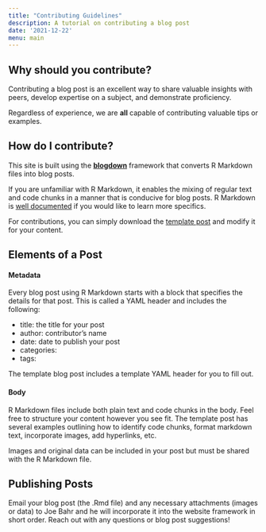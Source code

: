 ```yaml
---
title: "Contributing Guidelines"
description: A tutorial on contributing a blog post
date: '2021-12-22'
menu: main
---
```


## Why should you contribute?
Contributing a blog post is an excellent way to share valuable insights with peers, develop expertise on a subject, and demonstrate proficiency.  

Regardless of experience, we are **all** capable of contributing valuable tips or examples.

## How do I contribute?
This site is built using the [**blogdown**](https://bookdown.org/yihui/blogdown/) framework that converts R Markdown files into blog posts.  

If you are unfamiliar with R Markdown, it enables the mixing of regular text and code chunks in a manner that is conducive for blog posts.  R Markdown is [well documented](https://rmarkdown.rstudio.com/lesson-1.html) if you would like to learn more specifics.  

For contributions, you can simply download the [template post](https://github.com/jmbahr/sanford-analytics-blog/template-post.Rmd) and modify it for your content.

## Elements of a Post
#### Metadata
Every blog post using R Markdown starts with a block that specifies the details for that post.  This is called a YAML header and includes the following:

- title: the title for your post
- author: contributor's name
- date: date to publish your post
- categories: 
- tags: 

The template blog post includes a template YAML header for you to fill out.

#### Body
R Markdown files include both plain text and code chunks in the body.  Feel free to structure your content however you see fit.  The template post has several examples outlining how to identify code chunks, format markdown text, incorporate images, add hyperlinks, etc.

Images and original data can be included in your post but must be shared with the R Markdown file.

## Publishing Posts
Email your blog post (the .Rmd file) and any necessary attachments (images or data) to Joe Bahr and he will incorporate it into the website framework in short order.  Reach out with any questions or blog post suggestions!